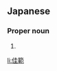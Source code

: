 ==Japanese==
{{ja-kanjitab|よし|のり}}

===Proper noun===
{{ja-pos|proper|よしのり}}

# {{given name|male|lang=ja|sort=よしのり}}

[[li:佳範]]